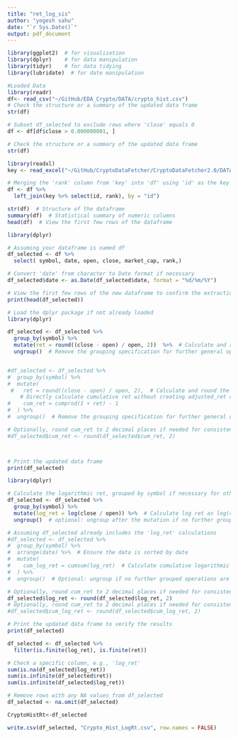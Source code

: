 ```yaml
---
title: "ret_log_sis"
author: "yogesh sahu"
date: "`r Sys.Date()`"
output: pdf_document
---
```


```r
library(ggplot2)  # for visualization
library(dplyr)    # for data manipulation
library(tidyr)    # for data tidying
library(lubridate)  # for date manipulation
```

```r
#Loaded Data 
library(readr)
df<- read_csv("~/GitHub/EDA_Crypto/DATA/crypto_hist.csv")
# Check the structure or a summary of the updated data frame
str(df)
```

```r
# Subset df_selected to exclude rows where 'close' equals 0
df <- df[df$close > 0.000000001, ]

# Check the structure or a summary of the updated data frame
str(df)
```


```r
library(readxl)
key <- read_excel("~/GitHub/CryptoDataFetcher/CryptoDataFetcher2.0/DATA/Keys/MasterDataKey.xlsx")
```

```r
# Merging the 'rank' column from 'key' into 'df' using 'id' as the key
df <- df %>%
  left_join(key %>% select(id, rank), by = "id")
```

```r
str(df)  # Structure of the dataframe
summary(df)  # Statistical summary of numeric columns
head(df)  # View the first few rows of the dataframe
```

```r
library(dplyr)

# Assuming your dataframe is named df
df_selected <- df %>%
  select( symbol, date, open, close, market_cap, rank,)

# Convert 'date' from character to Date format if necessary
df_selected$date <- as.Date(df_selected$date, format = "%d/%m/%Y")

# View the first few rows of the new dataframe to confirm the extraction
print(head(df_selected))
```



```r

# Load the dplyr package if not already loaded
library(dplyr)

df_selected <- df_selected %>%
  group_by(symbol) %>%
  mutate(ret = round((close - open) / open, 2))  %>%  # Calculate and round the ret
  ungroup()  # Remove the grouping specification for further general operations


#df_selected <- df_selected %>%
#  group_by(symbol) %>%
#  mutate(
 #   ret = round((close - open) / open, 2),  # Calculate and round the ret
    # Directly calculate cumulative ret without creating adjusted_ret column
#    cum_ret = cumprod(1 + ret) - 1
#  ) %>%
#  ungroup()  # Remove the grouping specification for further general operations

# Optionally, round cum_ret to 2 decimal places if needed for consistency
#df_selected$cum_ret <- round(df_selected$cum_ret, 2)



# Print the updated data frame
print(df_selected)
```






```r
library(dplyr)

# Calculate the logarithmic ret, grouped by symbol if necessary for other analyses
df_selected <- df_selected %>%
  group_by(symbol) %>%
  mutate(log_ret = log(close / open)) %>%  # Calculate log ret as log(close/open)
  ungroup()  # optional: ungroup after the mutation if no further grouped operations

# Assuming df_selected already includes the 'log_ret' calculations
#df_selected <- df_selected %>%
#  group_by(symbol) %>%
#  arrange(date) %>%  # Ensure the data is sorted by date
#  mutate(
#    cum_log_ret = cumsum(log_ret)  # Calculate cumulative logarithmic ret
#  ) %>%
#  ungroup()  # Optional: ungroup if no further grouped operations are needed

# Optionally, round cum_ret to 2 decimal places if needed for consistency
df_selected$log_ret <- round(df_selected$log_ret, 2)
# Optionally, round cum_ret to 2 decimal places if needed for consistency
#df_selected$cum_log_ret <- round(df_selected$cum_log_ret, 2)

# Print the updated data frame to verify the results
print(df_selected)

```

```r
df_selected <- df_selected %>%
  filter(is.finite(log_ret), is.finite(ret))

# Check a specific column, e.g., 'log_ret'
sum(is.na(df_selected$log_ret))
sum(is.infinite(df_selected$ret))
sum(is.infinite(df_selected$log_ret))
```
```r
# Remove rows with any NA values from df_selected
df_selected <- na.omit(df_selected)
```


```r
CryptoHistRt<-df_selected
```


```r
write.csv(df_selected, "Crypto_Hist_LogRt.csv", row.names = FALSE)
```





